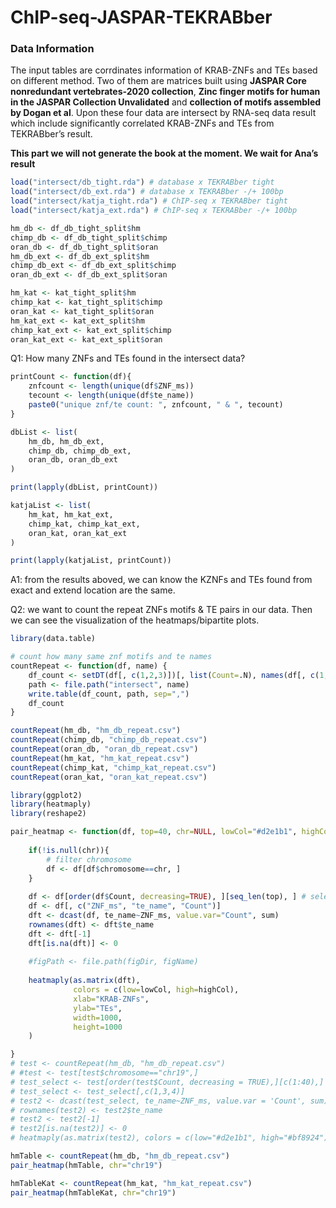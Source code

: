 # ChIP-seq-JASPAR-TEKRABber

### Data Information
The input tables are corrdinates information of KRAB-ZNFs and TEs based on 
different method. Two of them are matrices built using **JASPAR Core 
nonredundant vertebrates-2020 collection**, **Zinc finger motifs for human in 
the JASPAR Collection Unvalidated** and **collection of motifs assembled by 
Dogan et al**. Upon these four data are intersect by RNA-seq data result which 
include significantly correlated KRAB-ZNFs and TEs from TEKRABber's result.  
  
**This part we will not generate the book at the moment. We wait for Ana's result**

```r
load("intersect/db_tight.rda") # database x TEKRABber tight
load("intersect/db_ext.rda") # database x TEKRABber -/+ 100bp
load("intersect/katja_tight.rda") # ChIP-seq x TEKRABber tight
load("intersect/katja_ext.rda") # ChIP-seq x TEKRABber -/+ 100bp

hm_db <- df_db_tight_split$hm
chimp_db <- df_db_tight_split$chimp
oran_db <- df_db_tight_split$oran
hm_db_ext <- df_db_ext_split$hm
chimp_db_ext <- df_db_ext_split$chimp
oran_db_ext <- df_db_ext_split$oran

hm_kat <- kat_tight_split$hm
chimp_kat <- kat_tight_split$chimp
oran_kat <- kat_tight_split$oran
hm_kat_ext <- kat_ext_split$hm
chimp_kat_ext <- kat_ext_split$chimp
oran_kat_ext <- kat_ext_split$oran


```

Q1: How many ZNFs and TEs found in the intersect data?
```r
printCount <- function(df){
    znfcount <- length(unique(df$ZNF_ms))
    tecount <- length(unique(df$te_name))
    paste0("unique znf/te count: ", znfcount, " & ", tecount)
}

dbList <- list(
    hm_db, hm_db_ext,
    chimp_db, chimp_db_ext,
    oran_db, oran_db_ext
)

print(lapply(dbList, printCount))

katjaList <- list(
    hm_kat, hm_kat_ext,
    chimp_kat, chimp_kat_ext,
    oran_kat, oran_kat_ext
) 

print(lapply(katjaList, printCount))
```

A1: from the results aboved, we can know the KZNFs and TEs found from exact and 
extend location are the same. 


Q2: we want to count the repeat ZNFs motifs & TE pairs in our data. Then we can
see the visualization of the heatmaps/bipartite plots.
```r
library(data.table)

# count how many same znf motifs and te names
countRepeat <- function(df, name) {
    df_count <- setDT(df[, c(1,2,3)])[, list(Count=.N), names(df[, c(1,2,3)])]
    path <- file.path("intersect", name)
    write.table(df_count, path, sep=",")
    df_count
}

countRepeat(hm_db, "hm_db_repeat.csv")
countRepeat(chimp_db, "chimp_db_repeat.csv")
countRepeat(oran_db, "oran_db_repeat.csv")
countRepeat(hm_kat, "hm_kat_repeat.csv")
countRepeat(chimp_kat, "chimp_kat_repeat.csv")
countRepeat(oran_kat, "oran_kat_repeat.csv")

```



```r
library(ggplot2)
library(heatmaply)
library(reshape2)

pair_heatmap <- function(df, top=40, chr=NULL, lowCol="#d2e1b1", highCol="#bf8924"){
    
    if(!is.null(chr)){
        # filter chromosome
        df <- df[df$chromosome==chr, ]
    }
    
    df <- df[order(df$Count, decreasing=TRUE), ][seq_len(top), ] # select top genes
    df <- df[, c("ZNF_ms", "te_name", "Count")]
    dft <- dcast(df, te_name~ZNF_ms, value.var="Count", sum)
    rownames(dft) <- dft$te_name
    dft <- dft[-1]
    dft[is.na(dft)] <- 0
    
    #figPath <- file.path(figDir, figName)
    
    heatmaply(as.matrix(dft), 
              colors = c(low=lowCol, high=highCol),
              xlab="KRAB-ZNFs",
              ylab="TEs",
              width=1000,
              height=1000
    )

}
# test <- countRepeat(hm_db, "hm_db_repeat.csv")
# #test <- test[test$chromosome=="chr19",]
# test_select <- test[order(test$Count, decreasing = TRUE),][c(1:40),]
# test_select <- test_select[,c(1,3,4)]
# test2 <- dcast(test_select, te_name~ZNF_ms, value.var = 'Count', sum) #reshape2::dcast
# rownames(test2) <- test2$te_name
# test2 <- test2[-1]
# test2[is.na(test2)] <- 0
# heatmaply(as.matrix(test2), colors = c(low="#d2e1b1", high="#bf8924"))

```


```r
hmTable <- countRepeat(hm_db, "hm_db_repeat.csv")
pair_heatmap(hmTable, chr="chr19")
```


```r
hmTableKat <- countRepeat(hm_kat, "hm_kat_repeat.csv")
pair_heatmap(hmTableKat, chr="chr19")
```
